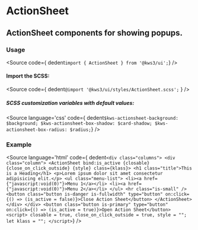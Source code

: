 
<Version />

# ActionSheet
## ActionSheet components for showing popups.

<Meta of={Stories} />
<Story of={Stories.Main} />
<Source of={Stories.Main} />
<Controls />

### Usage
<Source
  code={ dedent`import { ActionSheet } from '@kws3/ui';`}
/>

#### Import the SCSS:
<Source
  code={
    dedent`@import '@kws3/ui/styles/ActionSheet.scss';`
  }
/>

##### SCSS customization variables with default values:
<Source
  language='css'
  code={ dedent`
    $kws-actionsheet-background: $background;
    $kws-actionsheet-box-shadow: $card-shadow;
    $kws-actionsheet-box-radius: $radius;
  `}
/>

### Example
<Source
  language='html'
  code={ dedent`
    <div class="columns">
      <div class="column">
        <ActionSheet
          bind:is_active
          {closable}
          {close_on_click_outside}
          {style}
          class={klass}>
          <h1 class="title">This is a Heading</h1>
          <p>Lorem ipsum dolor sit amet consectetur adipisicing elit.</p>
          <ul class="menu-list">
            <li><a href={"javascript:void(0)"}>Menu 1</a></li>
            <li><a href={"javascript:void(0)"}>Menu 2</a></li>
          </ul>
          <hr class="is-small" />
          <button
            class="button is-danger is-fullwidth"
            type="button"
            on:click={() => (is_active = false)}>Close Action Sheet</button>
        </ActionSheet>
      </div>
    </div>
    <button
      class="button is-primary"
      type="button"
      on:click={() => (is_active = true)}>Open Action Sheet</button>
    <script>
        closable = true,
        close_on_click_outside = true,
        style = "";
      let klass = "";
    </script>
  `}
/>